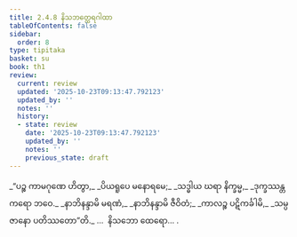 ```yaml
---
title: 2.4.8 နိသဘတ္ထေရဂါထာ
tableOfContents: false
sidebar:
  order: 8
type: tipitaka
basket: su
book: th1
review:
  current: review
  updated: '2025-10-23T09:13:47.792123'
  updated_by: ''
  notes: ''
  history:
  - state: review
    date: '2025-10-23T09:13:47.792123'
    updated_by: ''
    notes: ''
    previous_state: draft
---
```



<ReviewStatus review={frontmatter.review} showDetails={true} />

<HypothesisAnnotation frontmatter={frontmatter} />

<DynamicBreadcrumb />

<Division number="195" book="th1" e="ch" v="19" p="258">

<Paragraph number="391" type="verses" book="th1">
_“ပဉ္စ ကာမဂုဏေ ဟိတွာ,_  
_ပိယရူပေ မနောရမေ;_  
_သဒ္ဓါယ ဃရာ နိက္ခမ္မ,_  
_ဒုက္ခဿန္တကရော ဘဝေ._  

</Paragraph>

</Division>
<Division number="196" book="th1" e="ch" v="19" p="258">

<Paragraph number="392" type="verses" book="th1">
_နာဘိနန္ဒာမိ မရဏံ,_  
_နာဘိနန္ဒာမိ ဇီဝိတံ;_  
_ကာလဉ္စ ပဋိကင်္ခါမိ,_  
_သမ္ပဇာနော ပတိဿတော”တိ._  


</Paragraph>
</Division>

<Paragraph number="393" type="center" book="th1">
…  နိသဘော ထေရော… .
</Paragraph>